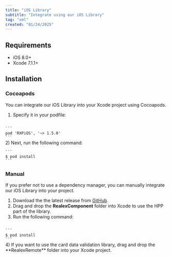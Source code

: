 ```yaml
---
title: "iOS Library"
subtitle: "Integrate using our iOS Library"
tag: "xml"
created: "01/24/2025"
---
```

## Requirements

* iOS 8.0+
* Xcode 7.1.1+

## Installation

### Cocoapods

You can integrate our iOS Library into your Xcode project using Cocoapods.

1) Specify it in your podfile: <br />
<Code id="XML" title="" language="XML" active>
```
pod 'RXPiOS', '~> 1.5.0'
```
</Code>
2) Next, run the following command: <br />
<Code id="XML" title="" language="XML" active>
```
$ pod install
```
</Code>

### Manual
If you prefer not to use a dependency manager, you can manually integrate our iOS Library into your project.

1) Download the the latest release from [GitHub](https://github.com/realexpayments/rxp-ios/releases).
2) Drag and drop the **RealexComponent** folder into Xcode to use the HPP part of the library.
3) Run the following command: <br />
<Code id="XML" title="" language="XML" active>
```
$ pod install
```
</Code>
4) If you want to use the card data validation library, drag and drop the **RealexRemote** folder into your Xcode project.
